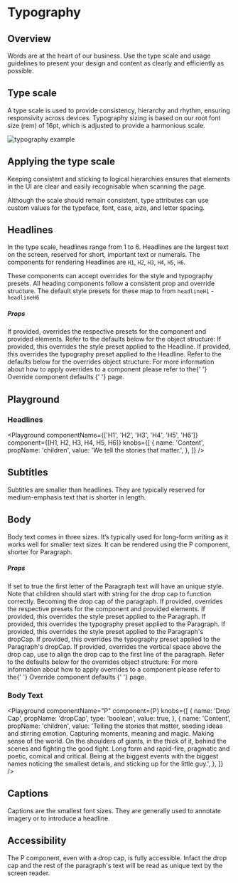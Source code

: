 

# Typography

## Overview

Words are at the heart of our business. Use the type scale and usage guidelines to present your design and content as clearly and efficiently as possible.

## Type scale

A type scale is used to provide consistency, hierarchy and rhythm, ensuring responsivity across devices. Typography sizing is based on our root font size (rem) of 16pt, which is adjusted to provide a harmonious scale.

<LegacyBlock marginBottom="sizing050" maxWidth="760px">
  <Image
    src="/static/examples/typography/typography.png"
    alt="typography example"
    maxWidth="1388"
    maxHeight="1600"
  />
</LegacyBlock>

## Applying the type scale

Keeping consistent and sticking to logical hierarchies ensures that elements in the UI are clear and easily recognisable when scanning the page.

Although the scale should remain consistent, type attributes can use custom values for the typeface, font, case, size, and letter spacing.

## Headlines

In the type scale, headlines range from 1 to 6. Headlines are the largest text on the screen, reserved for short, important text or numerals.
The components for rendering Headlines are `H1`, `H2`, `H3`, `H4`, `H5`, `H6`.

These components can accept overrides for the style and typography presets.
All heading components follow a consistent prop and override structure. The default style presets for these map to from `headlineH1` - `headlineH6`

##### Props

<LegacyBlock marginTop="sizing040">
  <Prop name="overrides" type="object">
    If provided, overrides the respective presets for the component and provided
    elements. Refer to the defaults below for the object structure:
    <Prop name="stylePreset" type="MQ<string>">
      If provided, this overrides the style preset applied to the Headline.
    </Prop>
    <Prop name="typographyPreset" type="MQ<string>">
      If provided, this overrides the typography preset applied to the Headline.
    </Prop>
    Refer to the defaults below for the overrides object structure:
    <CodeFromDefaultPresets componentName="headlineH1" />
    <CodeFromDefaultPresets componentName="headlineH2" />
    <CodeFromDefaultPresets componentName="headlineH3" />
    <CodeFromDefaultPresets componentName="headlineH4" />
    <CodeFromDefaultPresets componentName="headlineH5" />
    <CodeFromDefaultPresets componentName="headlineH6" />
    For more information about how to apply overrides to a component please
    refer to the{' '}
    <Link href="/theming/component-defaults">
      Override component defaults
    </Link>{' '}
    page.
  </Prop>
</LegacyBlock>

## Playground

### Headlines

<Playground
  componentName={['H1', 'H2', 'H3', 'H4', 'H5', 'H6']}
  component={[H1, H2, H3, H4, H5, H6]}
  knobs={[
    {
      name: 'Content',
      propName: 'children',
      value: 'We tell the stories that matter.',
    },
  ]}
/>

## Subtitles

Subtitles are smaller than headlines. They are typically reserved for medium-emphasis text that is shorter in length.

## Body

Body text comes in three sizes. It’s typically used for long-form writing as it works well for smaller text sizes.
It can be rendered using the P component, shorter for Paragraph.

##### Props

<LegacyBlock marginTop="sizing040">
  <Prop name="dropCap" type="boolean" default="false">
    If set to true the first letter of the Paragraph text will have an unique
    style. Note that children should start with string for the drop cap to
    function correctly. Becoming the drop cap of the paragraph.
  </Prop>
  <Prop name="overrides" type="object">
    If provided, overrides the respective presets for the component and provided
    elements.
    <Prop name="stylePreset" type="MQ<string>">
      If provided, this overrides the style preset applied to the Paragraph.
    </Prop>
    <Prop name="typographyPreset" type="MQ<string>">
      If provided, this overrides the typography preset applied to the
      Paragraph.
    </Prop>
    <Prop name="dropCap" type="object">
      <Prop name="stylePreset" type="MQ<string>">
        If provided, this overrides the style preset applied to the Paragraph's
        dropCap.
      </Prop>
      <Prop name="typographyPreset" type="MQ<string>">
        If provided, this overrides the typography preset applied to the
        Paragraph's dropCap.
      </Prop>
      <Prop name="space" type="MQ<string>">
        If provided, overrides the vertical space above the drop cap, use to
        align the drop cap to the first line of the paragraph.
      </Prop>
    </Prop>
    Refer to the defaults below for the overrides object structure:
    <CodeFromDefaultPresets componentName="paragraph" />
    For more information about how to apply overrides to a component please
    refer to the{' '}
    <Link href="/theming/component-defaults">
      Override component defaults
    </Link>{' '}
    page.
  </Prop>
</LegacyBlock>

### Body Text

<Playground
  componentName="P"
  component={P}
  knobs={[
    {
      name: 'Drop Cap',
      propName: 'dropCap',
      type: 'boolean',
      value: true,
    },
    {
      name: 'Content',
      propName: 'children',
      value:
        'Telling the stories that matter, seeding ideas and stirring emotion. Capturing moments, meaning and magic. Making sense of the world. On the shoulders of giants, in the thick of it, behind the scenes and fighting the good fight. Long form and rapid-fire, pragmatic and poetic, comical and critical. Being at the biggest events with the biggest names noticing the smallest details, and sticking up for the little guy.',
    },
  ]}
/>

## Captions

Captions are the smallest font sizes. They are generally used to annotate imagery or to introduce a headline.

## Accessibility

The P component, even with a drop cap, is fully accessible. Infact the drop cap and the rest of the paragraph's text will
be read as unique text by the screen reader.
